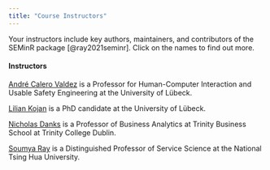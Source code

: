 ```yaml
---
title: "Course Instructors"
---
```

Your instructors include key authors, maintainers, and contributors of the SEMinR package [@ray2021seminr]. 
Click on the names to find out more.

#### Instructors

[André Calero Valdez](/andre.html) is a Professor for Human-Computer Interaction and Usable Safety Engineering at the University of Lübeck. 

[Lilian Kojan](/lilian.html) is a PhD candidate at the University of Lübeck.

[Nicholas Danks](/nicholas.html) is a Professor of Business Analytics at Trinity Business School at Trinity College Dublin.

[Soumya Ray](/soumya.html) is a Distinguished Professor of Service Science at the National Tsing Hua University.